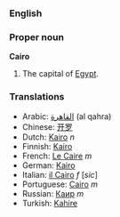 ===English===
===Proper noun===
'''Cairo'''

#The capital of [[Egypt]].

===Translations===
*Arabic: [[القاهرة]] (al qahra)
*Chinese: [[开罗]]
*Dutch: [[Kairo]] ''n''
*Finnish: [[Kairo]]
*French: [[Le Caire]] ''m''
*German: [[Kairo]]
*Italian: [[il Cairo]] ''f'' [''sic'']
*Portuguese: [[Cairo]] ''m''
*Russian: [[Каир]] ''m''
*Turkish: [[Kahire]]